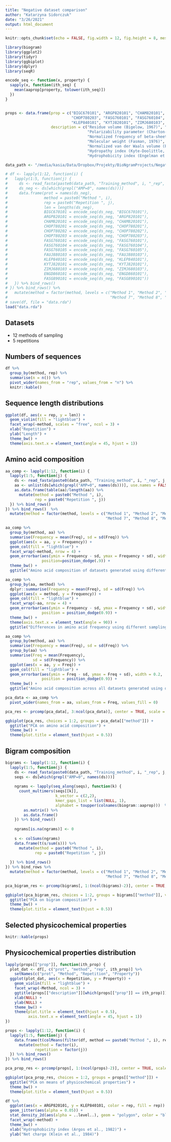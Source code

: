 ```yaml
---
title: "Negative dataset comparison"
author: "Katarzyna Sidorczuk"
date: "3/26/2021"
output: html_document
---
```


```r
knitr::opts_chunk$set(echo = FALSE, fig.width = 12, fig.height = 8, message = FALSE)

library(biogram)
library(ggplot2)
library(tidyr)
library(ggbiplot)
library(dplyr)
library(seqR)

encode_seq <- function(x, property) {
  sapply(x, function(ith_seq) {
    mean(aaprop[property, tolower(ith_seq)])
  })
}


props <- data.frame(prop = c("BIGC670101", "ARGP820101", "CHAM820101", "CHOP780201", "CHOP780202", 
                             "CHOP780203", "FASG760101", "FASG760104", "FASG760105", "FAUJ880103", 
                             "KLEP840101", "KYTJ820101", "ZIMJ680103", "ENGD860101", "FASG890101"),
                    description = c("Residue volume (Bigelow, 1967)", "Hydrophobicity index (Argos et al., 1982)",
                                    "Polarizability parameter (Charton-Charton, 1982)", "Normalized frequency of alpha-helix (Chou-Fasman, 1978b)",
                                    "Normalized frequency of beta-sheet (Chou-Fasman, 1978b)", "Normalized frequency of beta-turn (Chou-Fasman, 1978b)",
                                    "Molecular weight (Fasman, 1976)", "pK-N (Fasman, 1976)", "pK-C (Fasman, 1976)", 
                                    "Normalized van der Waals volume (Fauchere et al., 1988)", "Net charge (Klein et al., 1984)",
                                    "Hydropathy index (Kyte-Doolittle, 1982)", "Polarity (Zimmerman et al., 1968)",
                                    "Hydrophobicity index (Engelman et al., 1986)", "Hydrophobicity index (Fasman, 1989)"))

data_path <- "/media/kasia/Data/Dropbox/Projekty/BioNgramProjects/NegativeDatasets/Datasets/"

# df <- lapply(1:12, function(i) {
#   lapply(1:5, function(j) {
#     ds <- read_fasta(paste0(data_path, "Training_method", i, "_rep", j, ".fasta"))
#     ds_neg <- ds[which(grepl("AMP=0", names(ds)))]
#     data.frame(prot = names(ds_neg),
#                method = paste0("Method ", i),
#                rep = paste0("Repetition ", j),
#                len = lengths(ds_neg),
#                BIGC670101 = encode_seq(ds_neg, "BIGC670101"),
#                ARGP820101 = encode_seq(ds_neg, "ARGP820101"),
#                CHAM820101 = encode_seq(ds_neg, "CHAM820101"),
#                CHOP780201 = encode_seq(ds_neg, "CHOP780201"),
#                CHOP780202 = encode_seq(ds_neg, "CHOP780202"),
#                CHOP780203 = encode_seq(ds_neg, "CHOP780203"),
#                FASG760101 = encode_seq(ds_neg, "FASG760101"),
#                FASG760104 = encode_seq(ds_neg, "FASG760104"),
#                FASG760105 = encode_seq(ds_neg, "FASG760105"),
#                FAUJ880103 = encode_seq(ds_neg, "FAUJ880103"),
#                KLEP840101 = encode_seq(ds_neg, "KLEP840101"),
#                KYTJ820101 = encode_seq(ds_neg, "KYTJ820101"),
#                ZIMJ680103 = encode_seq(ds_neg, "ZIMJ680103"),
#                ENGD860101 = encode_seq(ds_neg, "ENGD860101"),
#                FASG890101 = encode_seq(ds_neg, "FASG890101"))
#   }) %>% bind_rows()
# }) %>% bind_rows() %>%
#   mutate(method = factor(method, levels = c("Method 1", "Method 2", "Method 3", "Method 4", "Method 5", "Method 6",
#                                             "Method 7", "Method 8", "Method 9", "Method 10", "Method 11", "Method 12")))
# save(df, file = "data.rda")
load("data.rda")

```

## Datasets

- 12 methods of sampling
- 5 repetitions

## Numbers of sequences

```r
df %>% 
  group_by(method, rep) %>% 
  summarise(n = n()) %>% 
  pivot_wider(names_from = "rep", values_from = "n") %>% 
  knitr::kable()
```

## Sequence length distributions

```r
ggplot(df, aes(x = rep, y = len)) +
  geom_violin(fill = "lightblue") +
  facet_wrap(~method, scales = "free", ncol = 3) +
  xlab("Repetition") +
  ylab("Length") +
  theme_bw() +
  theme(axis.text.x = element_text(angle = 45, hjust = 1))
```

## Amino acid composition

```r
aa_comp <- lapply(1:12, function(i) {
  lapply(1:5, function(j) {
    ds <- read_fasta(paste0(data_path, "Training_method", i, "_rep", j, ".fasta"))
    aa <- unlist(ds[which(grepl("AMP=0", names(ds)))], use.names = FALSE)
    as.data.frame(table(aa)/length(aa)) %>% 
      mutate(method = paste0("Method ", i),
             rep = paste0("Repetition ", j))
  }) %>% bind_rows()
}) %>% bind_rows()  %>%
  mutate(method = factor(method, levels = c("Method 1", "Method 2", "Method 3", "Method 4", "Method 5", "Method 6",
                                            "Method 7", "Method 8", "Method 9", "Method 10", "Method 11", "Method 12")))

aa_comp %>% 
  group_by(method, aa) %>% 
  summarise(Frequency = mean(Freq), sd = sd(Freq)) %>% 
  ggplot(aes(x = aa, y = Frequency)) +
  geom_col(fill = "lightblue") +
  facet_wrap(~method, nrow = 4) +
  geom_errorbar(aes(ymin = Frequency - sd, ymax = Frequency + sd), width=.2,
                position=position_dodge(.9)) + 
  theme_bw() +
  ggtitle("Amino acid composition of datasets generated using different sampling methods")
```

```r
aa_comp %>% 
  group_by(aa, method) %>% 
  dplyr::summarise(Frequency = mean(Freq), sd = sd(Freq)) %>% 
  ggplot(aes(x = method, y = Frequency)) +
  geom_col(fill = "lightblue") +
  facet_wrap(~aa, nrow = 4) +
  geom_errorbar(aes(ymin = Frequency - sd, ymax = Frequency + sd), width = 0.2,
                position = position_dodge(0.9)) + 
  theme_bw() +
  theme(axis.text.x = element_text(angle = 90)) +
  ggtitle("Differences in amino acid frequency using different sampling methods")
```

```r
aa_comp %>% 
  group_by(method, aa) %>% 
  summarise(Frequency = mean(Freq), sd = sd(Freq)) %>% 
  group_by(aa) %>% 
  summarise(Freq = mean(Frequency),
            sd = sd(Frequency)) %>% 
  ggplot(aes(x = aa, y = Freq)) +
  geom_col(fill = "lightblue") +
  geom_errorbar(aes(ymin = Freq - sd, ymax = Freq + sd), width = 0.2,
                position = position_dodge(0.9)) + 
  theme_bw() +
  ggtitle("Amino acid composition across all datasets generated using different sampling methods")

```

```r
pca_data <- aa_comp %>% 
  pivot_wider(names_from = aa, values_from = Freq, values_fill = 0)

pca_res <- prcomp(pca_data[, 3:ncol(pca_data)], center = TRUE, scale = TRUE)

ggbiplot(pca_res, choices = 1:2, groups = pca_data[["method"]]) +
  ggtitle("PCA on amino acid composition") +
  theme_bw() +
  theme(plot.title = element_text(hjust = 0.5))
```


## Bigram composition

```r
bigrams <- lapply(1:12, function(i) {
  lapply(1:5, function(j) {
    ds <- read_fasta(paste0(data_path, "Training_method", i, "_rep", j, ".fasta"))
    seqs <- ds[which(grepl("AMP=0", names(ds)))]
    
    ngrams <- lapply(seq_along(seqs), function(k) {
      count_multimers(seqs[[k]], 
                      k_vector = c(2,2), 
                      kmer_gaps_list = list(NULL, 1), 
                      alphabet = toupper(colnames(biogram::aaprop)))  %>% 
        as.matrix() %>% 
        as.data.frame()
    }) %>% bind_rows()
      
    ngrams[is.na(ngrams)] <- 0
    
    s <- colSums(ngrams) 
    data.frame(t(s/sum(s))) %>% 
      mutate(method = paste0("Method ", i),
             rep = paste0("Repetition ", j))
    
  }) %>% bind_rows()
}) %>% bind_rows %>%
  mutate(method = factor(method, levels = c("Method 1", "Method 2", "Method 3", "Method 4", "Method 5", "Method 6",
                                            "Method 7", "Method 8", "Method 9", "Method 10", "Method 11", "Method 12")))

pca_bigram_res <- prcomp(bigrams[, 1:(ncol(bigrams)-2)], center = TRUE, scale = TRUE)

ggbiplot(pca_bigram_res, choices = 1:2, groups = bigrams[["method"]], var.axes = FALSE) +
  ggtitle("PCA on bigram composition") +
  theme_bw() +
  theme(plot.title = element_text(hjust = 0.5))

```

## Selected physicochemical properties

```r
knitr::kable(props)
```


## Physicochemical properties distribution

```r
lapply(props[["prop"]], function(ith_prop) {
  plot_dat <- df[, c("prot", "method", "rep", ith_prop)] %>% 
    setNames(c("prot", "Method", "Repetition", "Property"))
  ggplot(plot_dat, aes(x = Repetition, y = Property)) +
    geom_violin(fill = "lightblue") +
    facet_wrap(~Method, ncol = 3) +
    ggtitle(props[["description"]][which(props[["prop"]] == ith_prop)]) + 
    xlab(NULL) +
    ylab(NULL) +
    theme_bw() +
    theme(plot.title = element_text(hjust = 0.5),
          axis.text.x = element_text(angle = 45, hjust = 1))
})

```


```r
props <- lapply(1:12, function(i) {
  lapply(1:5, function(j) {
    data.frame(t(colMeans(filter(df, method == paste0("Method ", i), rep == paste0("Repetition ", j))[, 5:ncol(df)]))) %>% 
      mutate(method = factor(i),
             repetition = factor(j))
  }) %>% bind_rows()
}) %>% bind_rows()

pca_prop_res <- prcomp(props[, 1:(ncol(props)-2)], center = TRUE, scale = TRUE)

ggbiplot(pca_prop_res, choices = 1:2, groups = props[["method"]]) +
  ggtitle("PCA on means of physicochemical properties") +
  theme_bw() +
  theme(plot.title = element_text(hjust = 0.5))
```


```r
df %>% 
  ggplot(aes(x = ARGP820101, y = KLEP840101, color = rep, fill = rep)) +
  geom_jitter(aes(alpha = 0.05)) +
  stat_density_2d(aes(alpha = ..level..), geom = "polygon", color = "black", size = 0.1, adjust = 1/2) +
  facet_wrap(~method) +
  theme_bw() +
  xlab("Hydrophobicity index (Argos et al., 1982)") +
  ylab("Net charge (Klein et al., 1984)")
```

